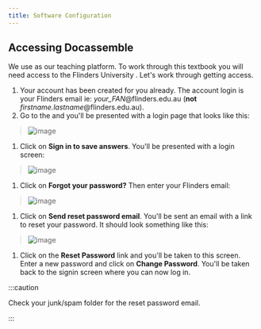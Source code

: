 ```yaml
---
title: Software Configuration
---
```


## Accessing Docassemble
We use <DisplayConstants data='daorghref' /> as our teaching platform. To work
through this textbook you will need access to the Flinders University <DisplayConstants data='dahref' />.
Let's work through getting access.

1. Your account has been created for you already.  The account login is your Flinders email ie: *your_FAN*@flinders.edu.au (**not** *firstname.lastname*@flinders.edu.au).
1. Go to the <DisplayConstants data='dahref' text='Flinders University Docassemble Server' /> and you'll be presented with a login page that looks like this:
  > ![image](/img/textbook/chapter_1/docassemble_home_page.png)
1. Click on **Sign in to save answers**.  You'll be presented with a login screen:
  > ![image](/img/textbook/chapter_1/docassemble_login_screen.png)
1. Click on **Forgot your password?** Then enter your Flinders email:
  > ![image](/img/textbook/chapter_1/docassemble_forgot_password_mailer.png)
1. Click on **Send reset password email**.  You'll be sent an email with a link to reset your password.  It should look something like this:
  > ![image](/img/textbook/chapter_1/password_reset_email.png)
1. Click on the **Reset Password** link and you'll be taken to this screen.  Enter a new password and click on **Change Password**.  You'll be taken back to the signin screen where you can now log in.

:::caution

Check your junk/spam folder for the reset password email.

:::